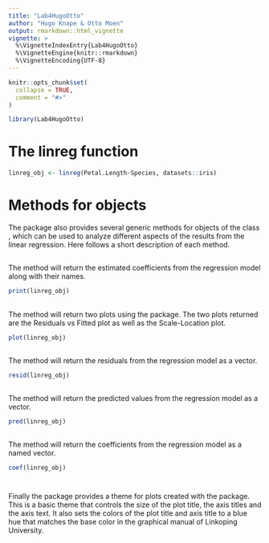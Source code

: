 ```yaml
---
title: "Lab4HugoOtto"
author: "Hugo Knape & Otto Moen"
output: rmarkdown::html_vignette
vignette: >
  %\VignetteIndexEntry{Lab4HugoOtto}
  %\VignetteEngine{knitr::rmarkdown}
  %\VignetteEncoding{UTF-8}
---
```


```r
knitr::opts_chunk$set(
  collapse = TRUE,
  comment = "#>"
)
```

```r
library(Lab4HugoOtto)
```

# The linreg function


```r
linreg_obj <- linreg(Petal.Length~Species, datasets::iris)
```

# Methods for \code{linreg} objects

The package also provides several generic methods for objects of the class \code{linreg}, which can be used to analyze different aspects of the results from the linear regression. Here follows a short description of each method.

## \code{print.linreg}

The \code{print.linreg} method will return the estimated coefficients from the regression model along with their names.

```r
print(linreg_obj)
```

## \code{plot.linreg}

The \code{plot.linreg} method will return two plots using the \code{ggplot2} package. The two plots returned are the Residuals vs Fitted plot as well as the Scale-Location plot. 

```r
plot(linreg_obj)
```

## \code{residuals.linreg}

The \code{residuals.linreg} method will return the residuals from the regression model as a vector.

```r
resid(linreg_obj)
```


## \code{pred}

The \code{pred} method will return the predicted values from the regression model as a vector.

```r
pred(linreg_obj)
```

## \code{coef.linreg}

The \code{coef.linreg} method will return the coefficients from the regression model as a named vector.

```r
coef(linreg_obj)
```

# \code{theme_linkoping}

Finally the package provides a theme for plots created with the \code{ggplot2} package. This is a basic theme that controls the size of the plot title, the axis titles and the axis text. It also sets the colors of the plot title and axis title to a blue hue that matches the base color in the graphical manual of Linkoping University.     


